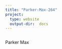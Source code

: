 ```yaml
---
title: "Parker-Max-264"
project:
  type: website
  output-dir:  docs
---
```


```         

```

Parker Max
